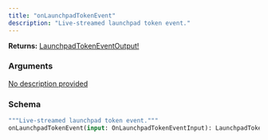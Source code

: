 ```yaml
---
title: "onLaunchpadTokenEvent"
description: "Live-streamed launchpad token event."
---
```


**Returns:** [LaunchpadTokenEventOutput!](/api-reference/types#launchpadtokeneventoutput)

### Arguments

<a href="/api-reference/input-objects#onlaunchpadtokeneventinput">
  <ResponseField name="input" type="OnLaunchpadTokenEventInput">
    No description provided
  </ResponseField>
</a>

### Schema


```graphql 
"""Live-streamed launchpad token event."""
onLaunchpadTokenEvent(input: OnLaunchpadTokenEventInput): LaunchpadTokenEventOutput!
```
